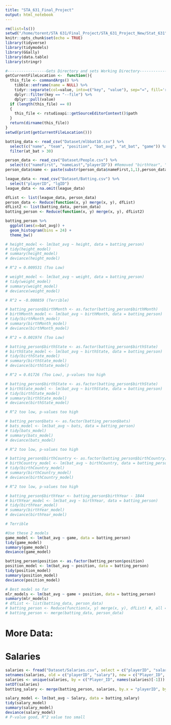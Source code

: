 ```yaml
---
title: "STA_631_Final_Project"
output: html_notebook
---
```


```r
rm(list=ls())
setwd("/home/torent/STA 631/Final_Project/STA_631_Project_New/Stat_631") #setwd("/home/torent/CIS 671/CIS 671 Project")
knitr::opts_chunk$set(echo = TRUE)
library(tidyverse)
library(tidymodels)
library(GGally)
library(data.table)
library(stringr)
```

```r
#-----------------Gets Directory and sets Working Directory------------------------------
getCurrentFileLocation <-  function(){
  this_file <- commandArgs() %>%
    tibble::enframe(name = NULL) %>%
    tidyr::separate(col=value, into=c("key", "value"), sep="=", fill='right') %>%
    dplyr::filter(key == "--file") %>%
    dplyr::pull(value)
  if (length(this_file) == 0)
  {
    this_file <- rstudioapi::getSourceEditorContext()$path
  }
  return(dirname(this_file))
}
setwd(print(getCurrentFileLocation()))
```


```r
batting_data <- read_csv("Dataset/mlbbat10.csv") %>%
  select(c("name", "team", "position", "bat_avg", "at_bat", "game")) %>%
  filter(at_bat > 30)

person_data <- read_csv("Dataset/People.csv") %>% 
  select(c("nameFirst", "nameLast","playerID")) #Removed "birthYear", "birthMonth", "birthCountry", "birthState", "weight", "height"
person_data$name <- paste(substr(person_data$nameFirst,1,1),person_data$nameLast)

league_data <- read_csv("Dataset/Batting.csv") %>%
  select("playerID", "lgID")
league_data <- na.omit(league_data)
```

```r
dfList <- list(league_data, person_data)
person_data <- Reduce(function(x, y) merge(x, y), dfList)
dfList2 <- list(batting_data, person_data)
batting_person <- Reduce(function(x, y) merge(x, y), dfList2)
```

```r
batting_person %>% 
  ggplot(aes(x=bat_avg)) + 
  geom_histogram(bins = 24) + 
  theme_bw()
```

```r
# height_model <- lm(bat_avg ~ height, data = batting_person)
# tidy(height_model)
# summary(height_model)
# deviance(height_model)

# R^2 = 0.009531 (Too Low)

# weight_model <- lm(bat_avg ~ weight, data = batting_person)
# tidy(weight_model)
# summary(weight_model)
# deviance(weight_model)

# R^2 = -0.000859 (Terrible)

# batting_person$birthMonth <- as.factor(batting_person$birthMonth)
# birthMonth_model <- lm(bat_avg ~ birthMonth, data = batting_person)
# tidy(birthMonth_model)
# summary(birthMonth_model)
# deviance(birthMonth_model)

# R^2 = 0.001974 (Too Low)

# batting_person$birthState <- as.factor(batting_person$birthState)
# birthState_model <- lm(bat_avg ~ birthState, data = batting_person)
# tidy(birthState_model)
# summary(birthState_model)
# deviance(birthState_model)

# R^2 = 0.01726 (Too Low), p-values too high

# batting_person$birthState <- as.factor(batting_person$birthState)
# birthState_model <- lm(bat_avg ~ birthState, data = batting_person)
# tidy(birthState_model)
# summary(birthState_model)
# deviance(birthState_model)

# R^2 too low, p-values too high

# batting_person$bats <- as.factor(batting_person$bats)
# bats_model <- lm(bat_avg ~ bats, data = batting_person)
# tidy(bats_model)
# summary(bats_model)
# deviance(bats_model)

# R^2 too low, p-values too high

# batting_person$birthCountry <- as.factor(batting_person$birthCountry)
# birthCountry_model <- lm(bat_avg ~ birthCountry, data = batting_person)
# tidy(birthCountry_model)
# summary(birthCountry_model)
# deviance(birthCountry_model)

# R^2 too low, p-values too high

# batting_person$birthYear <- batting_person$birthYear - 1844
# birthYear_model <- lm(bat_avg ~ birthYear, data = batting_person)
# tidy(birthYear_model)
# summary(birthYear_model)
# deviance(birthYear_model)

# Terrible

#Use these 2 models
game_model <- lm(bat_avg ~ game, data = batting_person)
tidy(game_model)
summary(game_model)
deviance(game_model)

batting_person$position <- as.factor(batting_person$position)
position_model <- lm(bat_avg ~ position, data = batting_person)
tidy(position_model)
summary(position_model)
deviance(position_model)
```

```r
# Best model so far
mlr_models <- lm(bat_avg ~ game + position, data = batting_person)
summary(mlr_models)
# dfList <- list(batting_data, person_data)
# batting_person <- Reduce(function(x, y) merge(x, y), dfList) #, all = TRUE
# batting_person <- merge(batting_data, person_data)
```

# More Data:
# Salaries

```r
salaries <- fread("Dataset/Salaries.csv", select = c("playerID", "salary"))
setnames(salaries, old = c("playerID", "salary"), new = c("Player_ID", "Salary"))
salaries <- unique(salaries, by = c("Player_ID", names(salaries)[-1]))
setDT(salaries)
batting_salary <- merge(batting_person, salaries, by.x = "playerID", by.y = "Player_ID")
```

```r
salary_model <- lm(bat_avg ~ Salary, data = batting_salary)
tidy(salary_model)
summary(salary_model)
deviance(salary_model)
# P-value good, R^2 value too small
```



